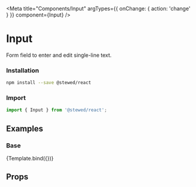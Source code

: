 
<Meta
    title="Components/Input"
    argTypes={{ onChange: { action: 'change' } }}
    component={Input}
/>

# Input

Form field to enter and edit single-line text.

### Installation

```bash
npm install --save @stewed/react
```

### Import

```js
import { Input } from '@stewed/react';
```

## Examples


### Base

<Canvas>
    <Story
        name="Base"
        args={{
            placeholder: 'Type your value...',
            defaultValue: '',
            skin: 'default',
            disabled: false,
        }}
    >
        {Template.bind({})}
    </Story>
</Canvas>

## Props

<ArgsTable of={Input} />
